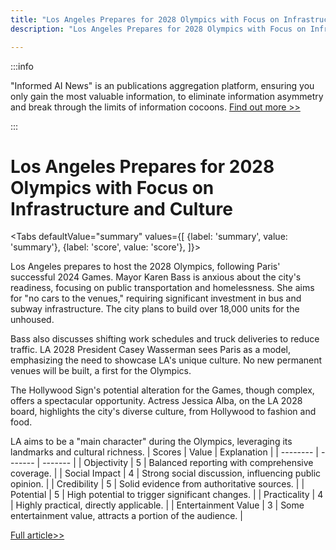 ```yaml
---
title: "Los Angeles Prepares for 2028 Olympics with Focus on Infrastructure and Culture"
description: "Los Angeles Prepares for 2028 Olympics with Focus on Infrastructure and Culture"

---
```



:::info

"Informed AI News" is an publications aggregation platform, ensuring you only gain the most valuable information, to eliminate information asymmetry and break through the limits of information cocoons.  [Find out more >>](/)

:::

# Los Angeles Prepares for 2028 Olympics with Focus on Infrastructure and Culture


<Tabs
	defaultValue="summary"
	values={[
	{label: 'summary', value: 'summary'},
	{label: 'score', value: 'score'},
]}>
<TabItem value="summary">


Los Angeles prepares to host the 2028 Olympics, following Paris' successful 2024 Games. Mayor Karen Bass is anxious about the city's readiness, focusing on public transportation and homelessness. She aims for "no cars to the venues," requiring significant investment in bus and subway infrastructure. The city plans to build over 18,000 units for the unhoused.

Bass also discusses shifting work schedules and truck deliveries to reduce traffic. LA 2028 President Casey Wasserman sees Paris as a model, emphasizing the need to showcase LA's unique culture. No new permanent venues will be built, a first for the Olympics.

The Hollywood Sign's potential alteration for the Games, though complex, offers a spectacular opportunity. Actress Jessica Alba, on the LA 2028 board, highlights the city's diverse culture, from Hollywood to fashion and food.

LA aims to be a "main character" during the Olympics, leveraging its landmarks and cultural richness.
</TabItem>
<TabItem value="score">
	| Scores     | Value   | Explanation |
	| -------- | ------- | ------- |
	| Objectivity  | 5    | Balanced reporting with comprehensive coverage.    |
	| Social Impact | 4     | Strong social discussion, influencing public opinion.    |
	| Credibility    | 5    | Solid evidence from authoritative sources.    |
	| Potential    | 5    | High potential to trigger significant changes.    |
	| Practicality    | 4    | Highly practical, directly applicable.    |
	| Entertainment Value    | 3    | Some entertainment value, attracts a portion of the audience.    |
</TabItem>
</Tabs>

[Full article>>](https://www.cnbc.com/2024/09/10/paris-los-angeles-olympic-games-2028.html)
